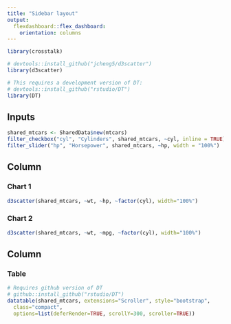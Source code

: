 ```yaml
---
title: "Sidebar layout"
output:
  flexdashboard::flex_dashboard:
    orientation: columns
---
```


```r
library(crosstalk)

# devtools::install_github("jcheng5/d3scatter")
library(d3scatter)

# This requires a development version of DT:
# devtools::install_github("rstudio/DT")
library(DT)
```

Inputs {.sidebar}
-------------------------------------

```r
shared_mtcars <- SharedData$new(mtcars)
filter_checkbox("cyl", "Cylinders", shared_mtcars, ~cyl, inline = TRUE)
filter_slider("hp", "Horsepower", shared_mtcars, ~hp, width = "100%")
```

Column
-------------------------------------

### Chart 1 {data-height=10}

```r
d3scatter(shared_mtcars, ~wt, ~hp, ~factor(cyl), width="100%")
```   

 
### Chart 2 {data-height=50}
    
```r
d3scatter(shared_mtcars, ~wt, ~mpg, ~factor(cyl), width="100%")
```

Column
-------------------------------------

### Table
    
```r
# Requires github version of DT
# github::install_github("rstudio/DT")
datatable(shared_mtcars, extensions="Scroller", style="bootstrap", 
  class="compact",
  options=list(deferRender=TRUE, scrollY=300, scroller=TRUE))
```
